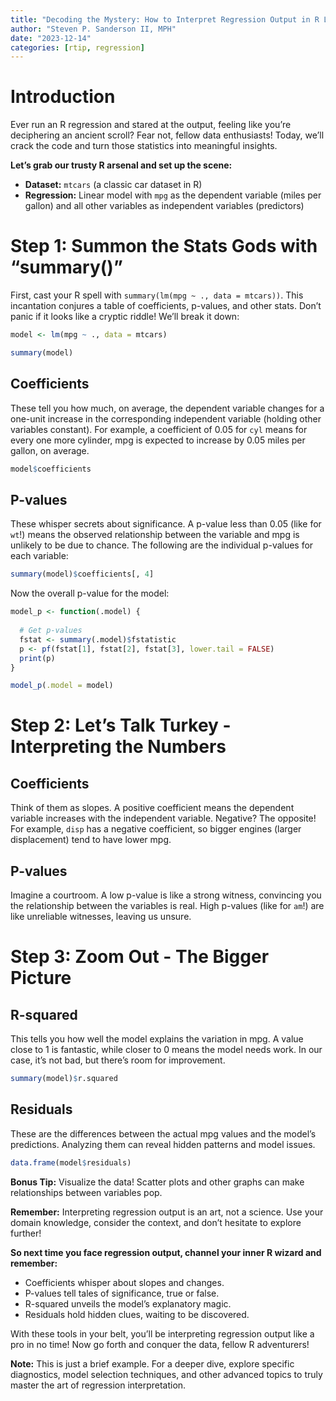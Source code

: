 ```yaml
---
title: "Decoding the Mystery: How to Interpret Regression Output in R Like a Champ"
author: "Steven P. Sanderson II, MPH"
date: "2023-12-14"
categories: [rtip, regression]
---
```


# Introduction

Ever run an R regression and stared at the output, feeling like you're deciphering an ancient scroll? Fear not, fellow data enthusiasts! Today, we'll crack the code and turn those statistics into meaningful insights. 

**Let's grab our trusty R arsenal and set up the scene:**

* **Dataset:** `mtcars` (a classic car dataset in R)
* **Regression:** Linear model with `mpg` as the dependent variable (miles per gallon) and all other variables as independent variables (predictors)

# Step 1: Summon the Stats Gods with "summary()"

First, cast your R spell with `summary(lm(mpg ~ ., data = mtcars))`. This incantation conjures a table of coefficients, p-values, and other stats. Don't panic if it looks like a cryptic riddle! We'll break it down:

```r
model <- lm(mpg ~ ., data = mtcars)

summary(model)
```

## Coefficients

These tell you how much, on average, the dependent variable changes for a one-unit increase in the corresponding independent variable (holding other variables constant). For example, a coefficient of 0.05 for `cyl` means for every one more cylinder, mpg is expected to increase by 0.05 miles per gallon, on average.

```r
model$coefficients
```

## P-values

These whisper secrets about significance. A p-value less than 0.05 (like for `wt`!) means the observed relationship between the variable and mpg is unlikely to be due to chance. The following are the individual p-values for each variable:

```r
summary(model)$coefficients[, 4]
```

Now the overall p-value for the model:

```r
model_p <- function(.model) {
  
  # Get p-values
  fstat <- summary(.model)$fstatistic
  p <- pf(fstat[1], fstat[2], fstat[3], lower.tail = FALSE)
  print(p)
}

model_p(.model = model)
```

# Step 2: Let's Talk Turkey - Interpreting the Numbers

## Coefficients

Think of them as slopes. A positive coefficient means the dependent variable increases with the independent variable. Negative? The opposite! For example, `disp` has a negative coefficient, so bigger engines (larger displacement) tend to have lower mpg.

## P-values 

Imagine a courtroom. A low p-value is like a strong witness, convincing you the relationship between the variables is real. High p-values (like for `am`!) are like unreliable witnesses, leaving us unsure.

# Step 3: Zoom Out - The Bigger Picture

## R-squared

This tells you how well the model explains the variation in mpg. A value close to 1 is fantastic, while closer to 0 means the model needs work. In our case, it's not bad, but there's room for improvement.

```r
summary(model)$r.squared
```

## Residuals

These are the differences between the actual mpg values and the model's predictions. Analyzing them can reveal hidden patterns and model issues.

```r
data.frame(model$residuals)
```

**Bonus Tip:** Visualize the data! Scatter plots and other graphs can make relationships between variables pop.

**Remember:** Interpreting regression output is an art, not a science. Use your domain knowledge, consider the context, and don't hesitate to explore further!

**So next time you face regression output, channel your inner R wizard and remember:**

* Coefficients whisper about slopes and changes.
* P-values tell tales of significance, true or false.
* R-squared unveils the model's explanatory magic.
* Residuals hold hidden clues, waiting to be discovered.

With these tools in your belt, you'll be interpreting regression output like a pro in no time! Now go forth and conquer the data, fellow R adventurers!

**Note:** This is just a brief example. For a deeper dive, explore specific diagnostics, model selection techniques, and other advanced topics to truly master the art of regression interpretation.

